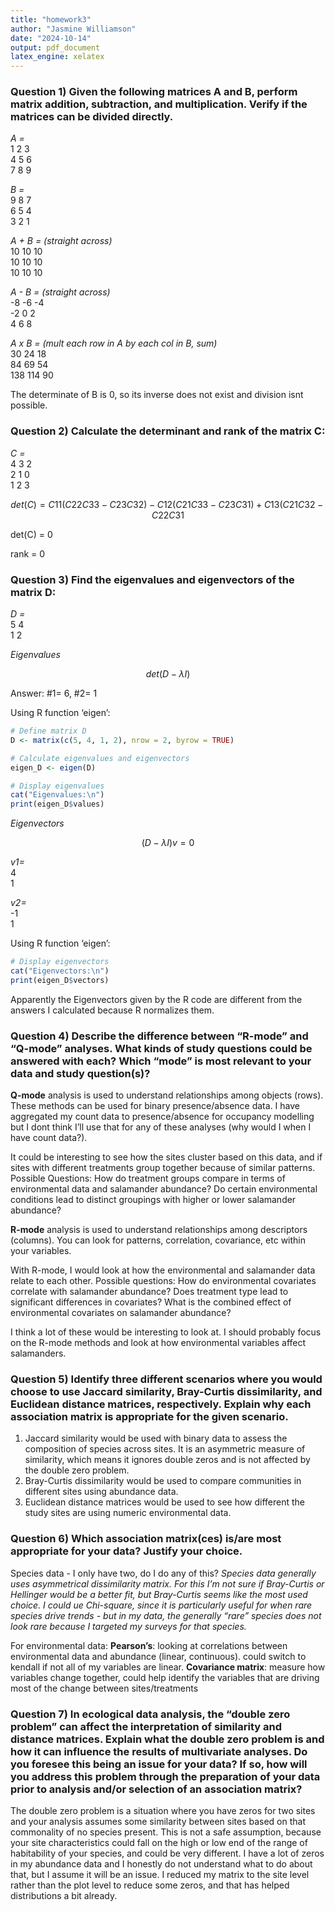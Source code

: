 ```yaml
---
title: "homework3"
author: "Jasmine Williamson"
date: "2024-10-14"
output: pdf_document
latex_engine: xelatex
---
```


### Question 1) Given the following matrices A and B, perform matrix addition, subtraction, and multiplication. Verify if the matrices can be divided directly.  

*A =  *  
1 2 3  
4 5 6  
7 8 9  

*B =  *  
9 8 7  
6 5 4  
3 2 1  

*A + B = (straight across)  *  
10 10 10  
10 10 10  
10 10 10  

*A - B = (straight across)  *  
-8 -6 -4  
-2  0  2  
 4  6  8  

*A x B = (mult each row in A by each col in B, sum)  *  
30  24  18  
84  69  54  
138 114 90  

The determinate of B is 0, so its inverse does not exist and division isnt possible.  

### Question 2) Calculate the determinant and rank of the matrix C:  

*C = *  
4 3 2  
2 1 0  
1 2 3  

$$ det(C) = C11 (C22 C33 - C23 C32) - C12 (C21 C33 - C23 C31) + C13 (C21 C32 - C22 C31 $$

det(C) = 0

rank = 0 

### Question 3) Find the eigenvalues and eigenvectors of the matrix D:  

*D =*  
5 4  
1 2  

*Eigenvalues*  

$$ det(D - \lambda I) $$

Answer: #1= 6, #2= 1  


Using R function 'eigen':
```r
# Define matrix D
D <- matrix(c(5, 4, 1, 2), nrow = 2, byrow = TRUE)

# Calculate eigenvalues and eigenvectors
eigen_D <- eigen(D)

# Display eigenvalues
cat("Eigenvalues:\n")
print(eigen_D$values)
```



*Eigenvectors*  

$$ (D- \lambda I)v = 0  $$

*v1=*  
4  
1  

*v2=*  
-1  
1  


Using R function 'eigen':
```r
# Display eigenvectors
cat("Eigenvectors:\n")
print(eigen_D$vectors)
```
Apparently the Eigenvectors given by the R code are different from the answers I calculated because R normalizes them.


### Question 4) Describe the difference between “R-mode” and “Q-mode” analyses. What kinds of study questions could be answered with each? Which “mode” is most relevant to your data and study question(s)?  

**Q-mode** analysis is used to understand relationships among objects (rows). These methods can be used for binary presence/absence data. I have aggregated my count data to presence/absence for occupancy modelling but I dont think I'll use that for any of these analyses (why would I when I have count data?). 

It could be interesting to see how the sites cluster based on this data, and if sites with different treatments group together because of similar patterns. Possible Questions: How do treatment groups compare in terms of environmental data and salamander abundance? Do certain environmental conditions lead to distinct groupings with higher or lower salamander abundance?

**R-mode** analysis is used to understand relationships among descriptors (columns). You can look for patterns, correlation, covariance, etc within your variables.

With R-mode, I would look at how the environmental and salamander data relate to each other. Possible questions: How do environmental covariates correlate with salamander abundance? Does treatment type lead to significant differences in covariates? What is the combined effect of environmental covariates on salamander abundance?

I think a lot of these would be interesting to look at. I should probably focus on the R-mode methods and look at how environmental variables affect salamanders.


### Question 5) Identify three different scenarios where you would choose to use Jaccard similarity, Bray-Curtis dissimilarity, and Euclidean distance matrices, respectively. Explain why each association matrix is appropriate for the given scenario.  

1. Jaccard similarity would be used with binary data to assess the composition of species across sites. It is an asymmetric measure of similarity, which means it ignores double zeros and is not affected by the double zero problem.
2. Bray-Curtis dissimilarity would be used to compare communities in different sites using abundance data.
3. Euclidean distance matrices would be used to see how different the study sites are using numeric environmental data.


### Question 6) Which association matrix(ces) is/are most appropriate for your data? Justify your choice.  

Species data - I only have two, do I do any of this?
*Species data generally uses asymmetrical dissimilarity matrix. For this I'm not sure if Bray-Curtis or Hellinger would be a better fit, but Bray-Curtis seems like the most used choice. I could ue Chi-square, since it is particularly useful for when rare species drive trends - but in my data, the generally "rare" species does not look rare because I targeted my surveys for that species.*

For environmental data:
**Pearson's**: looking at correlations between environmental data and abundance (linear, continuous). could switch to kendall if not all of my variables are linear.
**Covariance matrix**: measure how variables change together, could help identify the variables that are driving most of the change between sites/treatments


### Question 7) In ecological data analysis, the “double zero problem” can affect the interpretation of similarity and distance matrices. Explain what the double zero problem is and how it can influence the results of multivariate analyses. Do you foresee this being an issue for your data? If so, how will you address this problem through the preparation of your data prior to analysis and/or selection of an association matrix?

The double zero problem is a situation where you have zeros for two sites and your analysis assumes some similarity between sites based on that commonality of no species present. This is not a safe assumption, because your site characteristics could fall on the high or low end of the range of habitability of your species, and could be very different. I have a lot of zeros in my abundance data and I honestly do not understand what to do about that, but I assume it will be an issue. I reduced my matrix to the site level rather than the plot level to reduce some zeros, and that has helped distributions a bit already.

